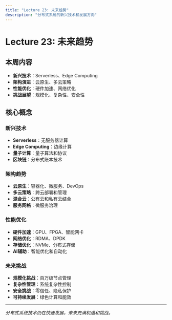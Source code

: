 ```yaml
---
title: "Lecture 23: 未来趋势"
description: "分布式系统的新兴技术和发展方向"
---
```


# Lecture 23: 未来趋势

## 本周内容

- **新兴技术**：Serverless、Edge Computing
- **架构演进**：云原生、多云策略
- **性能优化**：硬件加速、网络优化
- **挑战展望**：规模化、复杂性、安全性

## 核心概念

### 新兴技术

- **Serverless**：无服务器计算
- **Edge Computing**：边缘计算
- **量子计算**：量子算法和协议
- **区块链**：分布式账本技术

### 架构趋势

- **云原生**：容器化、微服务、DevOps
- **多云策略**：跨云部署和管理
- **混合云**：公有云和私有云结合
- **服务网格**：微服务治理

### 性能优化

- **硬件加速**：GPU、FPGA、智能网卡
- **网络优化**：RDMA、DPDK
- **存储优化**：NVMe、分布式存储
- **AI辅助**：智能优化和自动化

### 未来挑战

- **规模化挑战**：百万级节点管理
- **复杂性管理**：系统复杂性控制
- **安全挑战**：零信任、隐私保护
- **可持续发展**：绿色计算和能效

---

*分布式系统技术仍在快速发展，未来充满机遇和挑战。*